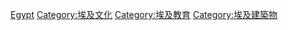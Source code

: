 {{Commonscat|Libraries in Egypt}}

[[Category:各國圖書館|Egypt]]
[[Category:埃及文化|Category:埃及文化]]
[[Category:埃及教育|Category:埃及教育]]
[[Category:埃及建築物|Category:埃及建築物]]